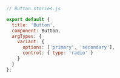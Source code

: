```js
// Button.stories.js

export default {
  title: 'Button',
  component: Button,
  argTypes: {
    variant: {
      options: ['primary', 'secondary'],
      control: { type: 'radio' }
    }
  }
};
```
